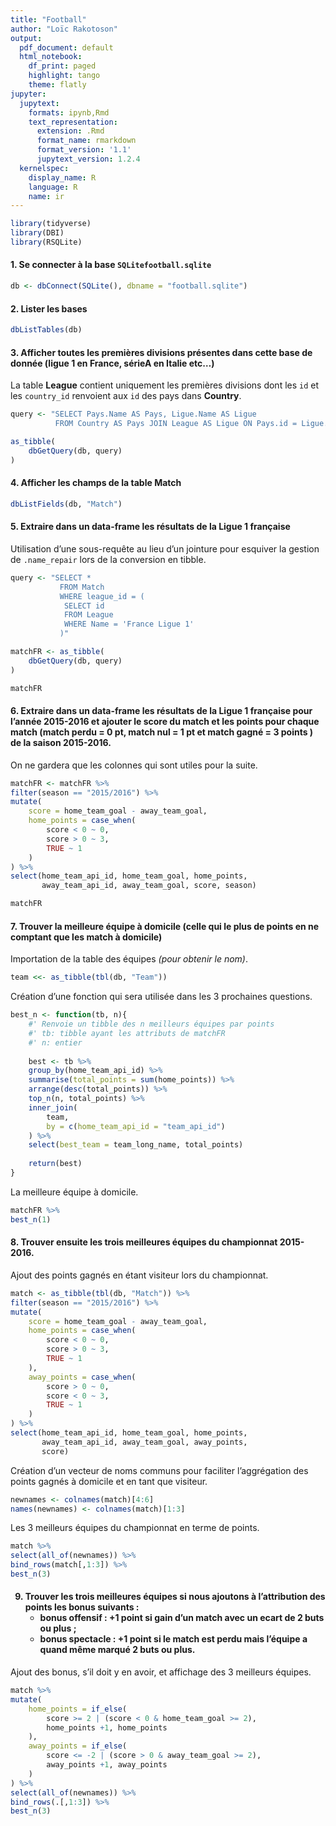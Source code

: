 ```yaml
---
title: "Football"
author: "Loïc Rakotoson"
output:
  pdf_document: default
  html_notebook:
    df_print: paged
    highlight: tango
    theme: flatly
jupyter:
  jupytext:
    formats: ipynb,Rmd
    text_representation:
      extension: .Rmd
      format_name: rmarkdown
      format_version: '1.1'
      jupytext_version: 1.2.4
  kernelspec:
    display_name: R
    language: R
    name: ir
---
```


```r
library(tidyverse)
library(DBI)
library(RSQLite)
```

#### 1. Se connecter à la base `SQLitefootball.sqlite`

```r
db <- dbConnect(SQLite(), dbname = "football.sqlite")
```

#### 2. Lister les bases

```r
dbListTables(db)
```

#### 3. Afficher toutes les premières divisions présentes dans cette base de donnée (ligue 1 en France, sérieA en Italie etc...)
La table **League** contient uniquement les premières divisions dont les `id` et les `country_id` renvoient aux `id` des pays dans **Country**.

```r
query <- "SELECT Pays.Name AS Pays, Ligue.Name AS Ligue
          FROM Country AS Pays JOIN League AS Ligue ON Pays.id = Ligue.country_id"

as_tibble(
    dbGetQuery(db, query)
)
```
#### 4. Afficher les champs de la table **Match**

```r
dbListFields(db, "Match")
```

#### 5. Extraire dans un data-frame les résultats de la Ligue 1 française
Utilisation d'une sous-requête au lieu d'un jointure pour esquiver la gestion de `.name_repair` lors de la conversion en tibble.

```r
query <- "SELECT *
           FROM Match
           WHERE league_id = (
            SELECT id
            FROM League
            WHERE Name = 'France Ligue 1'
           )"

matchFR <- as_tibble(
    dbGetQuery(db, query)
)

matchFR
```

#### 6. Extraire dans un data-frame les résultats de la Ligue 1 française pour l’année 2015-2016 et ajouter le score du match et les points pour chaque match (match perdu = 0 pt, match nul = 1 pt et match gagné = 3 points ) de la saison 2015-2016.
On ne gardera que les colonnes qui sont utiles pour la suite.

```r
matchFR <- matchFR %>% 
filter(season == "2015/2016") %>%
mutate(
    score = home_team_goal - away_team_goal,
    home_points = case_when(
        score < 0 ~ 0,
        score > 0 ~ 3,
        TRUE ~ 1
    )
) %>% 
select(home_team_api_id, home_team_goal, home_points,
       away_team_api_id, away_team_goal, score, season)

matchFR
```

#### 7. Trouver la meilleure équipe à domicile (celle qui le plus de points en ne comptant que les match à domicile)
Importation de la table des équipes *(pour obtenir le nom)*.

```r
team <<- as_tibble(tbl(db, "Team"))
```

Création d'une fonction qui sera utilisée dans les 3 prochaines questions.

```r
best_n <- function(tb, n){
    #' Renvoie un tibble des n meilleurs équipes par points
    #' tb: tibble ayant les attributs de matchFR
    #' n: entier
    
    best <- tb %>%
    group_by(home_team_api_id) %>%
    summarise(total_points = sum(home_points)) %>% 
    arrange(desc(total_points)) %>% 
    top_n(n, total_points) %>%
    inner_join(
        team,
        by = c(home_team_api_id = "team_api_id")
    ) %>% 
    select(best_team = team_long_name, total_points)
    
    return(best)
}
```

La meilleure équipe à domicile.

```r
matchFR %>%
best_n(1)
```

#### 8. Trouver ensuite les trois meilleures équipes du championnat 2015-2016.
Ajout des points gagnés en étant visiteur lors du championnat.

```r
match <- as_tibble(tbl(db, "Match")) %>% 
filter(season == "2015/2016") %>%
mutate(
    score = home_team_goal - away_team_goal,
    home_points = case_when(
        score < 0 ~ 0,
        score > 0 ~ 3,
        TRUE ~ 1
    ),
    away_points = case_when(
        score > 0 ~ 0,
        score < 0 ~ 3,
        TRUE ~ 1
    )
) %>% 
select(home_team_api_id, home_team_goal, home_points,
       away_team_api_id, away_team_goal, away_points,
       score)
```

Création d'un vecteur de noms communs pour faciliter l'aggrégation des points gagnés à domicile et en tant que visiteur.

```r
newnames <- colnames(match)[4:6]
names(newnames) <- colnames(match)[1:3]
```

Les 3 meilleurs équipes du championnat en terme de points.

```r
match %>%
select(all_of(newnames)) %>% 
bind_rows(match[,1:3]) %>% 
best_n(3)
```

<h4> 9. Trouver les trois meilleures équipes si nous ajoutons à l’attribution des points les bonus suivants :
    <ul>
    <li> bonus offensif : +1 point si gain d’un match avec un ecart de 2 buts ou plus ;</li>
    <li> bonus spectacle : +1 point si le match est perdu mais l’équipe a quand même marqué 2 buts ou plus.</li>
    </ul>
</h4>

Ajout des bonus, s'il doit y en avoir, et affichage des 3 meilleurs équipes.

```r
match %>% 
mutate(
    home_points = if_else(
        score >= 2 | (score < 0 & home_team_goal >= 2),
        home_points +1, home_points
    ),
    away_points = if_else(
        score <= -2 | (score > 0 & away_team_goal >= 2),
        away_points +1, away_points
    )
) %>% 
select(all_of(newnames)) %>% 
bind_rows(.[,1:3]) %>% 
best_n(3)
```
